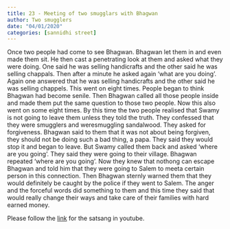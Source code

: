 ```yaml
---
title: 23 - Meeting of two smugglars with Bhagwan
author: Two smugglers 
date: "04/01/2020"
categories: [sannidhi street]
---
```

Once two people had come to see Bhagwan. Bhagwan let them in and even made them sit. He then cast a penetrating look at them and asked what they were doing. One said he was selling handicrafts and the other said he was selling chappals. Then after a minute he asked again 'what are you doing'. Again one answered that he was selling handicrafts and the other said he was selling chappels. This went on eight times. People began to think Bhagwan had become senile. Then Bhagwan called all those people inside and made them put the same question to those two people. Now this also went on some eight times. By this time the two people realised that Swamy is not going to leave them unless they told the truth. They confessed that they were smugglers and weresmuggling sandalwood. They asked for forgiveness. Bhagwan said to them that it was not about being forgiven, they should not be doing such a bad thing, a papa. They said they would stop it and began to leave. But Swamy called them back and asked 'where are you going'. They said they were going to their village. Bhagwan repeated 'where are you going'. Now they knew that nothong can escape Bhagwan and told him that they were going to Salem to meeta certain person in this connection. Then Bhagwan sternly warned them that they would definitely be caught by the police if they went to Salem. The anger and the forceful words did something to them and this time they said that would really change their ways and take care of their families with hard earned money.  
 
Please follow the [link](https://youtu.be/-3nRBGjzYro?si=nqHBSsayFj6U-wjO) for the satsang in youtube.
